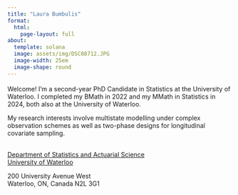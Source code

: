 ```yaml
---
title: "Laura Bumbulis"
format: 
  html: 
    page-layout: full
about:
  template: solana
  image: assets/img/DSC08712.JPG
  image-width: 25em
  image-shape: round
---
```


<div style="color: #39507d; font-size: 1.25em">
<!--
<a href="https://github.com/lbumbulis">
<i class="bi bi-github"></i></a>
<a href="https://scholar.google.com">
<i class="ai ai-google-scholar"></i></a> 
-->
<a href="https://www.linkedin.com/in/laura-bumbulis/"> 
<i class="bi bi-linkedin"></i></a> 
<a href="https://orcid.org/0009-0003-8141-9929"> 
<i class="ai ai-orcid"></i></a> 
<a href="mailto:lsbumbul@uwaterloo.ca"> 
<i class="bi bi-envelope"></i></a> 
</div>

Welcome! I'm a second-year PhD Candidate in Statistics at the University of Waterloo.
I completed my BMath in 2022 and my MMath in Statistics in 2024, both also at the University of Waterloo.

My research interests involve multistate modelling under complex observation schemes as well as two-phase designs for longitudinal covariate sampling.<br><br>

[Department of Statistics and Actuarial Science](https://uwaterloo.ca/statistics-and-actuarial-science/)<br> 
[University of Waterloo](https://uwaterloo.ca/)<br>

200 University Avenue West<br>
Waterloo, ON, Canada N2L 3G1
